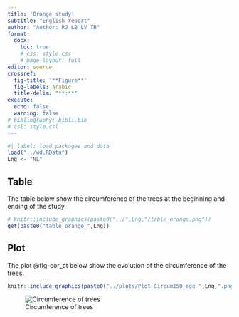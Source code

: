 ```yaml
---
title: 'Orange study'
subtitle: "English report"
author: "Author: RJ LB LV TB"
format:  
  docx: 
    toc: true
    # css: style.css
    # page-layout: full
editor: source
crossref:
  fig-title: '**Figure**'
  fig-labels: arabic
  title-delim: "**:**"
execute:
  echo: false
  warning: false
# bibliography: bibli.bib
# csl: style.csl
---
```


```r
#| label: load packages and data
load("../wd.RData")
Lng <- "NL"
```

## Table

The table below show the circumference of the trees at the beginning and ending of the study.
```r
# knitr::include_graphics(paste0("../",Lng,"/table_orange.png"))
get(paste0("table_orange_",Lng))
```


## Plot
The plot @fig-cor_ct below show the evolution of the circumference of the trees.

```r
knitr::include_graphics(paste0("../plots/Plot_Circum150_age_",Lng,".png"))
```
![Circumference of trees](../plots/Plot_Circum150_age_EN.png){#fig-cor_ct}


